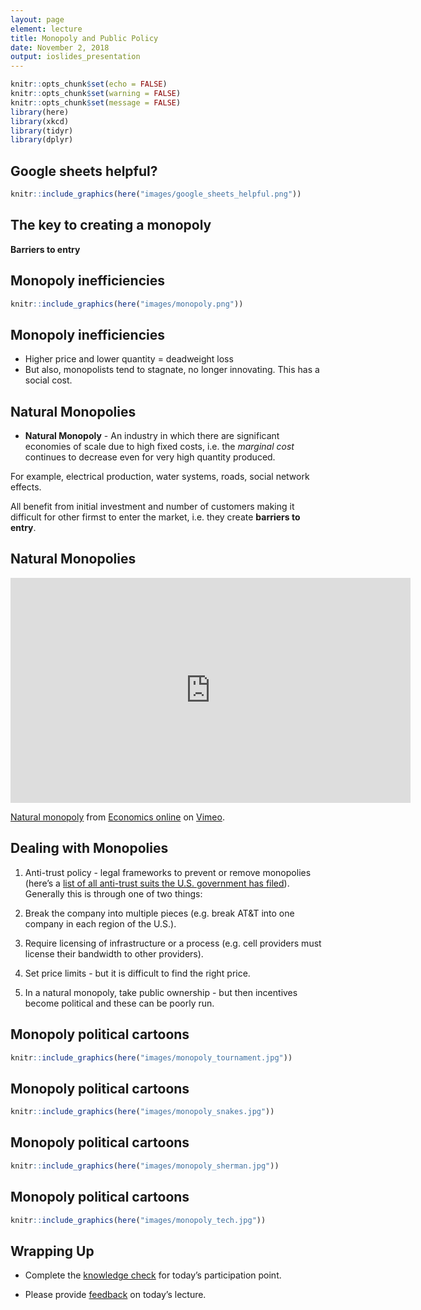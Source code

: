 ```yaml
---
layout: page
element: lecture
title: Monopoly and Public Policy
date: November 2, 2018
output: ioslides_presentation
---
```


```r
knitr::opts_chunk$set(echo = FALSE)
knitr::opts_chunk$set(warning = FALSE)
knitr::opts_chunk$set(message = FALSE)
library(here)
library(xkcd)
library(tidyr)
library(dplyr)
```

## Google sheets helpful?

```r
knitr::include_graphics(here("images/google_sheets_helpful.png"))
```


## The key to creating a monopoly { .flexbox .vcenter }

__Barriers to entry__


## Monopoly inefficiencies

```r
knitr::include_graphics(here("images/monopoly.png"))
```


## Monopoly inefficiencies

- Higher price and lower quantity = deadweight loss
- But also, monopolists tend to stagnate, no longer innovating. This has a social cost.


## Natural Monopolies

- __Natural Monopoly__ - An industry in which there are significant economies of scale due to high fixed costs, i.e. the _marginal cost_ continues to decrease even for very high quantity produced.

For example, electrical production, water systems, roads, social network effects.

All benefit from initial investment and number of customers making it difficult for other firmst to enter the market, i.e. they create __barriers to entry__.


## Natural Monopolies

<iframe src="https://player.vimeo.com/video/298575803" width="640" height="360" frameborder="0" webkitallowfullscreen mozallowfullscreen allowfullscreen></iframe>
<p><a href="https://vimeo.com/298575803">Natural monopoly</a> from <a href="https://vimeo.com/user31487742">Economics online</a> on <a href="https://vimeo.com">Vimeo</a>.</p>


## Dealing with Monopolies { .smaller }

1. Anti-trust policy - legal frameworks to prevent or remove monopolies (here's a [list of all anti-trust suits the U.S. government has filed](https://www.justice.gov/atr/antitrust-case-filings-alpha)). Generally this is through one of two things:

  1. Break the company into multiple pieces (e.g. break AT&T into one company in each region of the U.S.).
  2. Require licensing of infrastructure or a process (e.g. cell providers must license their bandwidth to other providers).

2. Set price limits - but it is difficult to find the right price.
3. In a natural monopoly, take public ownership - but then incentives become political and these can be poorly run.


## Monopoly political cartoons

```r
knitr::include_graphics(here("images/monopoly_tournament.jpg"))
```


## Monopoly political cartoons

```r
knitr::include_graphics(here("images/monopoly_snakes.jpg"))
```


## Monopoly political cartoons

```r
knitr::include_graphics(here("images/monopoly_sherman.jpg"))
```


## Monopoly political cartoons

```r
knitr::include_graphics(here("images/monopoly_tech.jpg"))
```


## Wrapping Up

* Complete the [knowledge check](https://goo.gl/forms/Pi2DliCf7PioBjQV2) for today's participation point.

* Please provide [feedback](https://goo.gl/forms/8SiOwdi19kN8cINJ3) on today's lecture.
